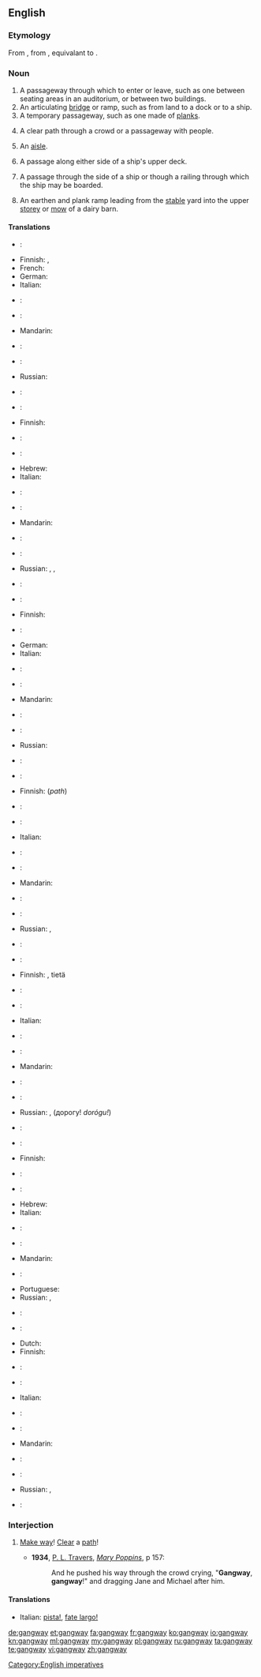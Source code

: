 ==English==

===Etymology===
From {{etyl|enm|en}}, from {{etyl|ang|en}} {{term|gangweg||passageway, thoroughfare|lang=ang}}, equivalant to {{compound|gang|way}}.

===Noun===
{{en-noun}}

# A passageway through which to enter or leave, such as one between seating areas in an auditorium, or between two buildings.
# An articulating [[bridge]] or ramp, such as from land to a dock or to a ship.
# A temporary passageway, such as one made of [[plank]]s.
# {{rare|obsolete|except|_|dialectal}} A clear path through a crowd or a passageway with people.
# {{British}} An [[aisle]].
# {{nautical}} A passage along either side of a ship's upper deck.
# {{nautical}} A passage through the side of a ship or though a railing through which the ship may be boarded.
# {{context|agricultural}} An earthen and plank ramp leading from the [[stable]] yard into the upper [[storey]] or [[mow]] of a dairy barn.

====Translations====
{{trans-top|passageway}}
* {{trreq|ar}}:
* Finnish: {{t-|fi|käytävä}},  {{t|fi|kulkutie}}
* French: {{t|fr|passerelle|f}}
* German: {{t+|de|Gang|m}}
* Italian: {{t-|it|corridoio|m}}
* {{trreq|ja}}:
{{trans-mid}}
* {{trreq|ko}}:
* Mandarin: {{t|zh|過道}}
* {{trreq|pl}}:
* {{trreq|pt}}:
* Russian: {{t+|ru|проход|m|tr=proxód}}
* {{trreq|es}}:
{{trans-bottom}}

{{trans-top|temporary bridge}}
* {{trreq|ar}}:
* Finnish: {{t-|fi|lankonki}}
* {{trreq|fr}}:
* {{trreq|de}}:
* Hebrew: {{t|he|כבש עליה|sc=Hebr}}
* Italian: {{t+|it|plancia|f}}
* {{trreq|ja}}:
{{trans-mid}}
* {{trreq|ko}}:
* Mandarin: {{t|zh|舷梯}}
* {{trreq|pl}}:
* {{trreq|pt}}:
* Russian: {{t|ru|трап|m|tr=trap}}, {{t|ru|сходни|f|p|tr=sxódni}}, {{t+|ru|выход|m|tr=výxod}}
* {{trreq|es}}:
{{trans-bottom}}

{{trans-top|temporary plank bridge, path, or passageway}}
* {{trreq|ar}}:
* Finnish: {{t-|fi|lankonki}}
* {{trreq|fr}}:
* German: {{t|de|Landungsbrücke|f}}
* Italian: {{t+|it|plancia}}
* {{trreq|ja}}:
{{trans-mid}}
* {{trreq|ko}}:
* Mandarin: {{t|zh| 木板道}}
* {{trreq|pl}}:
* {{trreq|pt}}:
* Russian: {{t|ru|трап|m|tr=trap}}
* {{trreq|es}}:
{{trans-bottom}}

{{trans-top|clear path through a crowd}}
* {{trreq|ar}}:
* Finnish: {{t|fi|kulkutie}} (''path'')
* {{trreq|fr}}:
* {{trreq|de}}:
* Italian: {{t+|it|largo}}
* {{trreq|ja}}:
{{trans-mid}}
* {{trreq|ko}}:
* Mandarin: {{t|zh|通道}}
* {{trreq|pl}}:
* {{trreq|pt}}:
* Russian: {{t+|ru|выход|m|tr=výxod}}, {{t+|ru|проход|m|tr=proxód}}
* {{trreq|es}}:
{{trans-bottom}}

{{trans-top|imperative to clear a path quickly}}
* {{trreq|ar}}:
* Finnish: {{t-|fi|tietä}}, {{t-|fi|tehkää}} tietä
* {{trreq|fr}}:
* {{trreq|de}}:
* Italian: {{t+|it|largo}}
* {{trreq|ja}}:
{{trans-mid}}
* {{trreq|ko}}:
* Mandarin: {{t|zh|借過}}
* {{trreq|pl}}:
* {{trreq|pt}}:
* Russian: {{t+|ru|проход|m|tr=proxód}}, {{t+|ru|дорога|m|tr=doróga}} (дорогу! ''dorógu!'')
* {{trreq|es}}:
{{trans-bottom}}

{{trans-see|aisle}}

{{trans-top|nautical: passage on upper deck}}
* {{trreq|ar}}:
* Finnish: {{t|fi|kävelykansi}}
* {{trreq|fr}}:
* {{trreq|de}}:
* Hebrew: {{t|he|כבש עליה|m|tr=kebesh alya|sc=Hebr}}
* Italian: {{t-|it|barcarizzo}}
* {{trreq|ja}}:
{{trans-mid}}
* {{trreq|ko}}:
* Mandarin: {{t|zh|舷梯}}
* {{trreq|pl}}:
* Portuguese: {{t|pt|portaló|m}}
* Russian: {{t|ru|трап|m|tr=trap}}, {{t|ru|шкафут|m|tr=škafút}}
* {{trreq|es}}:
{{trans-bottom}}

{{trans-top|nautical: passage through the side of a ship}}
* {{trreq|ar}}:
* Dutch: {{t|nl|valreep}}
* Finnish: {{t|fi|maihinnousuportti}}
* {{trreq|fr}}:
* {{trreq|de}}:
* Italian: {{t-|it|barcarizzo}}
* {{trreq|ja}}:
{{trans-mid}}
* {{trreq|ko}}:
* Mandarin: {{t|zh|舷梯}}
* {{trreq|pl}}:
* {{trreq|pt}}:
* Russian: {{t|ru|трап|m|tr=trap}},  {{t|ru|сходни|f|p|tr=sxódni}}
* {{trreq|es}}:
{{trans-bottom}}

===Interjection===
{{en-interj}}

# {{context|to a crowd}} [[make way|Make way]]! [[clear|Clear]] a [[path]]!
#* '''1934''', [[w:P. L. Travers|P. L. Travers]], [[w:Mary Poppins|''Mary Poppins'']], p 157:
#*: And he pushed his way through the crowd crying, "'''Gangway''', '''gangway'''!" and dragging Jane and Michael after him.

====Translations====
{{trans-top|make way}}
* Italian: [[pista!]], [[fate largo!]]
{{trans-mid}}
{{trans-bottom}}

[[Category:English imperatives]]

[[de:gangway]]
[[et:gangway]]
[[fa:gangway]]
[[fr:gangway]]
[[ko:gangway]]
[[io:gangway]]
[[kn:gangway]]
[[ml:gangway]]
[[my:gangway]]
[[pl:gangway]]
[[ru:gangway]]
[[ta:gangway]]
[[te:gangway]]
[[vi:gangway]]
[[zh:gangway]]